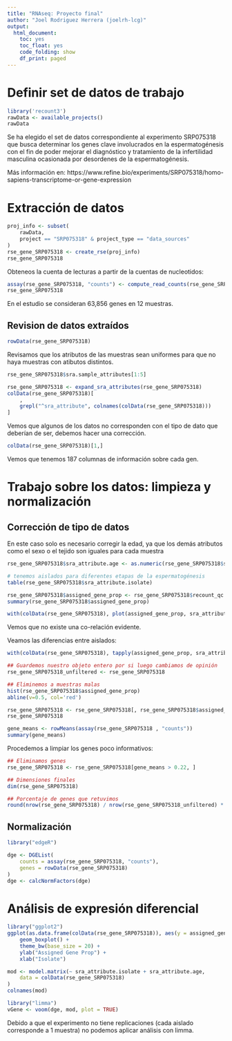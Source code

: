 ```yaml
---
title: "RNAseq: Proyecto final"
author: "Joel Rodriguez Herrera (joelrh-lcg)"
output: 
  html_document:
    toc: yes
    toc_float: yes
    code_folding: show
    df_print: paged
---
```


# Definir set de datos de trabajo
```r
library('recount3')
rawData <- available_projects()
rawData
```
Se ha elegido el set de datos correspondiente al experimento SRP075318 que busca determinar los genes clave
involucrados en la espermatogénesis con el fin de poder mejorar el diagnóstico y tratamiento de la infertilidad
masculina ocasionada por desordenes de la espermatogénesis.

Más información en: https://www.refine.bio/experiments/SRP075318/homo-sapiens-transcriptome-or-gene-expression

# Extracción de datos

```r
proj_info <- subset(
    rawData,
    project == "SRP075318" & project_type == "data_sources"
)
rse_gene_SRP075318 <- create_rse(proj_info)
rse_gene_SRP075318
```
Obteneos la cuenta de lecturas a partir de la cuentas de nucleotidos:
```r
assay(rse_gene_SRP075318, "counts") <- compute_read_counts(rse_gene_SRP075318)
rse_gene_SRP075318
```
En el estudio se consideran 63,856 genes en 12 muestras.

## Revision de datos extraídos

```r
rowData(rse_gene_SRP075318)
```
Revisamos que los atributos de las muestras sean uniformes para que no haya muestras con atibutos distintos.

```r
rse_gene_SRP075318$sra.sample_attributes[1:5]
```

```r
rse_gene_SRP075318 <- expand_sra_attributes(rse_gene_SRP075318)
colData(rse_gene_SRP075318)[
    ,
    grepl("^sra_attribute", colnames(colData(rse_gene_SRP075318)))
]
```

Vemos que algunos de los datos no corresponden con el tipo de dato que deberían de ser, debemos hacer una corrección.

```r
colData(rse_gene_SRP075318)[1,]
```
Vemos que tenemos 187 columnas de información sobre cada gen.

# Trabajo sobre los datos: limpieza y normalización

## Corrección de tipo de datos

En este caso solo es necesario corregir la edad, ya que los demás atributos como el sexo o el tejido son iguales para cada muestra
```r
rse_gene_SRP075318$sra_attribute.age <- as.numeric(rse_gene_SRP075318$sra_attribute.age)
```


```r
# tenemos aislados para diferentes etapas de la espermatogénesis
table(rse_gene_SRP075318$sra_attribute.isolate)
```
```r
rse_gene_SRP075318$assigned_gene_prop <- rse_gene_SRP075318$recount_qc.gene_fc_count_all.assigned / rse_gene_SRP075318$recount_qc.gene_fc_count_all.total
summary(rse_gene_SRP075318$assigned_gene_prop)
```
```r
with(colData(rse_gene_SRP075318), plot(assigned_gene_prop, sra_attribute.age))
```
Vemos que no existe una co-relación evidente.

Veamos las diferencias entre aislados:
```r
with(colData(rse_gene_SRP075318), tapply(assigned_gene_prop, sra_attribute.isolate, summary))
```
```r
## Guardemos nuestro objeto entero por si luego cambiamos de opinión
rse_gene_SRP075318_unfiltered <- rse_gene_SRP075318

## Eliminemos a muestras malas
hist(rse_gene_SRP075318$assigned_gene_prop)
abline(v=0.5, col='red')
```
```r
rse_gene_SRP075318 <- rse_gene_SRP075318[, rse_gene_SRP075318$assigned_gene_prop >= 0.5]
rse_gene_SRP075318 
```

```r
gene_means <- rowMeans(assay(rse_gene_SRP075318 , "counts"))
summary(gene_means)
```

Procedemos a limpiar los genes poco informativos:
```r
## Eliminamos genes
rse_gene_SRP075318 <- rse_gene_SRP075318[gene_means > 0.22, ]

## Dimensiones finales
dim(rse_gene_SRP075318)
```
```r
## Porcentaje de genes que retuvimos
round(nrow(rse_gene_SRP075318) / nrow(rse_gene_SRP075318_unfiltered) * 100, 2)
```


## Normalización

```r
library("edgeR")

dge <- DGEList(
    counts = assay(rse_gene_SRP075318, "counts"),
    genes = rowData(rse_gene_SRP075318)
)
dge <- calcNormFactors(dge)
```

# Análisis de expresión diferencial

```r
library("ggplot2")
ggplot(as.data.frame(colData(rse_gene_SRP075318)), aes(y = assigned_gene_prop, x = sra_attribute.isolate)) +
    geom_boxplot() +
    theme_bw(base_size = 20) +
    ylab("Assigned Gene Prop") +
    xlab("Isolate")
```


```r
mod <- model.matrix(~ sra_attribute.isolate + sra_attribute.age,
    data = colData(rse_gene_SRP075318)
)
colnames(mod)
```
```r
library("limma")
vGene <- voom(dge, mod, plot = TRUE)
```

Debido a que el experimento no tiene replicaciones (cada aislado corresponde a 1 muestra) no podemos aplicar análisis con limma.

